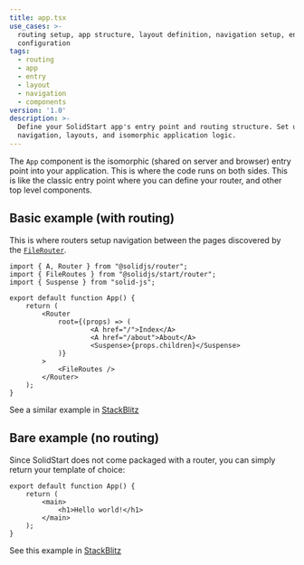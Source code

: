 ```yaml
---
title: app.tsx
use_cases: >-
  routing setup, app structure, layout definition, navigation setup, entry point
  configuration
tags:
  - routing
  - app
  - entry
  - layout
  - navigation
  - components
version: '1.0'
description: >-
  Define your SolidStart app's entry point and routing structure. Set up
  navigation, layouts, and isomorphic application logic.
---
```


The `App` component is the isomorphic (shared on server and browser) entry point into your application.
This is where the code runs on both sides.
This is like the classic entry point where you can define your router, and other top level components.

## Basic example (with routing)

This is where routers setup navigation between the pages discovered by the [`FileRouter`](/solid-start/reference/routing/file-routes).

```tsx
import { A, Router } from "@solidjs/router";
import { FileRoutes } from "@solidjs/start/router";
import { Suspense } from "solid-js";

export default function App() {
	return (
		<Router
			root={(props) => (
					<A href="/">Index</A>
					<A href="/about">About</A>
					<Suspense>{props.children}</Suspense>
			)}
		>
			<FileRoutes />
		</Router>
	);
}
```

See a similar example in [StackBlitz](https://stackblitz.com/github/solidjs/solid-start/tree/main/examples/basic?file=src%2Fapp.tsx)

## Bare example (no routing)

Since SolidStart does not come packaged with a router, you can simply return your template of choice:

```tsx
export default function App() {
	return (
		<main>
			<h1>Hello world!</h1>
		</main>
	);
}
```

See this example in [StackBlitz](https://stackblitz.com/github/solidjs/solid-start/tree/main/examples/bare?file=src%2Fapp.tsx)
